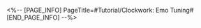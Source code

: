 <%-- [PAGE_INFO]
PageTitle=#Tutorial/Clockwork: Emo Tuning#
[END_PAGE_INFO] --%>
{{Tutorial
|sort      = 607601
|title     = Clockwork: Emo Tuning
|subtitle  = 
|type      = 
|about     = 
|image1    = Tutorial Clockwork Emo Tuning 1.png{{subst:void|<!--$UPLOAD:<<SpriteOutput/TutorialPic/TutorialPage_900101.png>-<Tutorial Clockwork Emo Tuning 1.png>-<Tutorial Files>>-->}}
|text1     = If you encounter any individuals with a bubble over their heads in the Dreamscape, you can extract emotions from them, tick!
|image2    = Tutorial Clockwork Emo Tuning 2.png{{subst:void|<!--$UPLOAD:<<SpriteOutput/TutorialPic/TutorialPage_900101.png>-<Tutorial Clockwork Emo Tuning 2.png>-<Tutorial Files>>-->}}
|text2     = Emo Gear possesses magical effects! Be sure not to miss them, tick!
}}